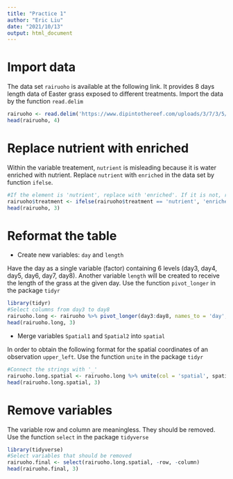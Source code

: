 ```yaml
---
title: "Practice 1"
author: "Eric Liu"
date: "2021/10/13"
output: html_document
---
```

# Import data

The data set `rairuoho` is available at the following link. It provides 8 days length data of Easter grass exposed to different treatments.
Import the data by the function `read.delim`

```r

rairuoho <- read.delim('https://www.dipintothereef.com/uploads/3/7/3/5/37359245/rairuoho.txt')
head(rairuoho, 4)

```

# Replace **nutrient** with **enriched**

Within the variable treatement, `nutrient` is misleading because it is water enriched with nutrient. Replace `nutrient` with `enriched` in the data set by function `ifelse`.

```r
#If the element is 'nutrient', replace with 'enriched'. If it is not, remain as 'water'
rairuoho$treatment <- ifelse(rairuoho$treatment == 'nutrient', 'enriched', 'water')
head(rairuoho, 3)

```

# Reformat the table

- Create new variables: `day` and `length` \n

Have the day as a single variable (factor) containing 6 levels (day3, day4, day5, day6, day7, day8). Another variable `length` will be created to receive the length of the grass at the given day.
Use the function `pivot_longer` in the package `tidyr`

```r

library(tidyr)
#Select columns from day3 to day8
rairuoho.long <- rairuoho %>% pivot_longer(day3:day8, names_to = 'day', values_to = 'length')
head(rairuoho.long, 3)

```

- Merge variables `Spatial1` and `Spatial2` into `spatial`\n

In order to obtain the following format for the spatial coordinates of an observation `upper_left`. Use the function `unite` in the package `tidyr`

```r
#Connect the strings with '_'
rairuoho.long.spatial <- rairuoho.long %>% unite(col = 'spatial', spatial1, spatial2, sep = '_')
head(rairuoho.long.spatial, 3)


```

# Remove variables

The variable row and column are meaningless. They should be removed. Use the function `select` in the package `tidyverse`

```r

library(tidyverse)
#Select variables that should be removed
rairuoho.final <- select(rairuoho.long.spatial, -row, -column)
head(rairuoho.final, 3)

```
